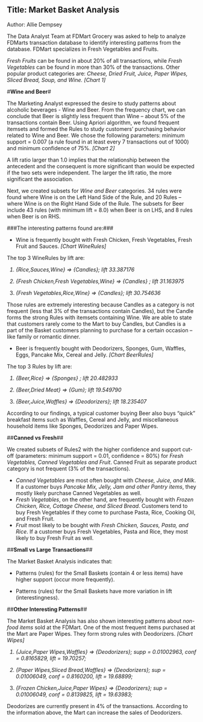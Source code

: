 Title: Market Basket Analysis
---
Author: Allie Dempsey


The Data Analyst Team at FDMart Grocery was asked to help to analyze FDMarts transaction database to identify interesting patterns from the database. FDMart specializes in Fresh Vegetables and Fruits.

<i>Fresh Fruits</i> can be found in about 20% of all transactions, while <i>Fresh Vegetables</i> can be found in more than 30% of the transactions. Other popular product categories are: <i>Cheese, Dried Fruit, Juice, Paper Wipes, Sliced Bread, Soup, and Wine.</i> *<i>[Chart 1]</i>*

#<b>Wine and Beer</b>#

The Marketing Analyst expressed the desire to study patterns about alcoholic beverages  - Wine and Beer. From the frequency chart, we can conclude that Beer is slightly less frequent than Wine – about 5% of the transactions contain Beer. Using Apriori algorithm, we found frequent itemsets and formed the Rules to study customers’ purchasing behavior related to Wine and Beer. We chose the following parameters: minimum support = 0.007 (a rule found in at least every 7 transactions out of 1000) and minimum confidence of 75%. *<i>[Chart 2]</i>*

A lift ratio larger than 1.0 implies that the relationship between the antecedent and the consequent is more significant than would be expected if the two sets were independent. The larger the lift ratio, the more significant the association.

Next, we created subsets for <i>Wine and Beer</i> categories. 34 rules were found where Wine is on the Left Hand Side of the Rule, and 20 Rules –  where Wine is on the Right Hand Side of the Rule. The subsets for Beer include 43 rules (with minimum lift = 8.0) when Beer is on LHS, and 8 rules when Beer is on RHS.

###The interesting patterns found are:###

* Wine is frequently bought with Fresh Chicken, Fresh Vegetables, Fresh Fruit and Sauces. *<i>[Chart WineRules]</i>*

The top 3 WineRules by lift are:
<i>

1.	{Rice,Sauces,Wine}                    => {Candles}; lift 33.387176

2.	{Fresh Chicken,Fresh Vegetables,Wine} => {Candles} ; lift 31.163975

3.	{Fresh Vegetables,Rice,Wine}          => {Candles}; lift 30.754636</i>

Those rules are extremely interesting because Candles as a category is not frequent (less that 3% of the transactions contain Candles), but the Candle forms the strong Rules with itemsets containing Wine. We are able to state that customers rarely come to the Mart to buy Candles, but Candles is a part of the Basket customers planning to purchase for a certain occasion – like family or romantic dinner.

* Beer is frequently bought with Deodorizers, Sponges, Gum, Waffles, Eggs, Pancake Mix, Cereal and Jelly. *<i>[Chart BeerRules]</i>*

The top 3 Rules by lift are:
<i>

1.  {Beer,Rice}                 => {Sponges} ; lift 20.482933

2.	{Beer,Dried Meat}           => {Gum}; lift 19.549790

3.	{Beer,Juice,Waffles}        => {Deodorizers}; lift  18.235407</i>

According to our findings, a typical customer buying Beer also buys “quick” breakfast items such as Waffles, Cereal and Jelly, and miscellaneous household items like Sponges, Deodorizes and Paper Wipes.

##<b>Canned vs Fresh</b>##

We created subsets of Rules2 with the higher confidence and support cut-off (parameters: minimum support = 0.01, confidence = 80%) for <i>Fresh Vegetables, Canned Vegetables and Fruit</i>. Canned Fruit as separate product category is not frequent (3% of the transactions). 

* <i>Canned Vegetables</i> are most often bought with <i>Cheese, Juice, and Milk</i>. If a customer buys <i>Pancake Mix, Jelly, Jam and other Pantry items</i>, they mostly likely purchase Canned Vegetables as well.
* <i>Fresh Vegetables</i>, on the other hand, are frequently bought with <i>Frozen Chicken, Rice, Cottage Cheese, and Sliced Bread</i>. Customers tend to buy Fresh Vegetables if they come to purchase Pasta, Rice, Cooking Oil, and Fresh Fruit. 
* <i>Fruit</i> most likely to be bought with <i>Fresh Chicken, Sauces, Pasta, and Rice</i>. If a customer buys Fresh Vegetables, Pasta and Rice, they most likely to buy Fresh Fruit as well.

##<b>Small vs Large Transactions</b>##

The Market Basket Analysis indicates that:

* Patterns (rules) for the Small Baskets (contain 4 or less items) have higher support (occur more frequently).

* Patterns (rules) for the Small Baskets have more variation in lift (interestingness).

##<b>Other Interesting Patterns</b>##

The Market Basket Analysis has also shown interesting patterns about <i>non-food items</i> sold at the FDMart. One of the most frequent items purchased at the Mart are Paper Wipes. They form strong rules with Deodorizers. *<i>[Chart Wipes]</i>*
<i>

1. {Juice,Paper Wipes,Waffles} => {Deodorizers}; supp = 0.01002963, conf = 0.8165829, lift = 19.70257;

2. {Paper Wipes,Sliced Bread,Waffles} => {Deodorizers}; sup =  0.01006049, conf = 0.8160200, lift = 19.68899;

3. {Frozen Chicken,Juice,Paper Wipes} => {Deodorizers}; sup = 0.01006049, conf = 0.8139825, lift = 19.63983;</i>

Deodorizes are currently present in 4% of the transactions. According to the information above, the Mart can increase the sales of Deodorizers.